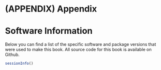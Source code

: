 # (APPENDIX) Appendix {-}

# Software Information {-}

Below you can find a list of the specific software and package versions that were used to make this book. All source code for this book is available on Github. 

```r
sessionInfo()
```

